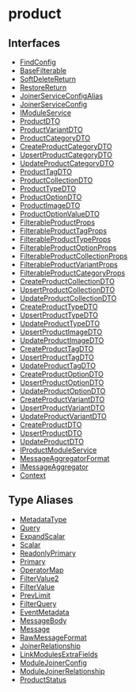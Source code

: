 
# product

## Interfaces

- [FindConfig](../../product/interfaces/product.FindConfig/page.mdx)
- [BaseFilterable](../../product/interfaces/product.BaseFilterable/page.mdx)
- [SoftDeleteReturn](../../product/interfaces/product.SoftDeleteReturn/page.mdx)
- [RestoreReturn](../../product/interfaces/product.RestoreReturn/page.mdx)
- [JoinerServiceConfigAlias](../../product/interfaces/product.JoinerServiceConfigAlias/page.mdx)
- [JoinerServiceConfig](../../product/interfaces/product.JoinerServiceConfig/page.mdx)
- [IModuleService](../../product/interfaces/product.IModuleService/page.mdx)
- [ProductDTO](../../product/interfaces/product.ProductDTO/page.mdx)
- [ProductVariantDTO](../../product/interfaces/product.ProductVariantDTO/page.mdx)
- [ProductCategoryDTO](../../product/interfaces/product.ProductCategoryDTO/page.mdx)
- [CreateProductCategoryDTO](../../product/interfaces/product.CreateProductCategoryDTO/page.mdx)
- [UpsertProductCategoryDTO](../../product/interfaces/product.UpsertProductCategoryDTO/page.mdx)
- [UpdateProductCategoryDTO](../../product/interfaces/product.UpdateProductCategoryDTO/page.mdx)
- [ProductTagDTO](../../product/interfaces/product.ProductTagDTO/page.mdx)
- [ProductCollectionDTO](../../product/interfaces/product.ProductCollectionDTO/page.mdx)
- [ProductTypeDTO](../../product/interfaces/product.ProductTypeDTO/page.mdx)
- [ProductOptionDTO](../../product/interfaces/product.ProductOptionDTO/page.mdx)
- [ProductImageDTO](../../product/interfaces/product.ProductImageDTO/page.mdx)
- [ProductOptionValueDTO](../../product/interfaces/product.ProductOptionValueDTO/page.mdx)
- [FilterableProductProps](../../product/interfaces/product.FilterableProductProps/page.mdx)
- [FilterableProductTagProps](../../product/interfaces/product.FilterableProductTagProps/page.mdx)
- [FilterableProductTypeProps](../../product/interfaces/product.FilterableProductTypeProps/page.mdx)
- [FilterableProductOptionProps](../../product/interfaces/product.FilterableProductOptionProps/page.mdx)
- [FilterableProductCollectionProps](../../product/interfaces/product.FilterableProductCollectionProps/page.mdx)
- [FilterableProductVariantProps](../../product/interfaces/product.FilterableProductVariantProps/page.mdx)
- [FilterableProductCategoryProps](../../product/interfaces/product.FilterableProductCategoryProps/page.mdx)
- [CreateProductCollectionDTO](../../product/interfaces/product.CreateProductCollectionDTO/page.mdx)
- [UpsertProductCollectionDTO](../../product/interfaces/product.UpsertProductCollectionDTO/page.mdx)
- [UpdateProductCollectionDTO](../../product/interfaces/product.UpdateProductCollectionDTO/page.mdx)
- [CreateProductTypeDTO](../../product/interfaces/product.CreateProductTypeDTO/page.mdx)
- [UpsertProductTypeDTO](../../product/interfaces/product.UpsertProductTypeDTO/page.mdx)
- [UpdateProductTypeDTO](../../product/interfaces/product.UpdateProductTypeDTO/page.mdx)
- [UpsertProductImageDTO](../../product/interfaces/product.UpsertProductImageDTO/page.mdx)
- [UpdateProductImageDTO](../../product/interfaces/product.UpdateProductImageDTO/page.mdx)
- [CreateProductTagDTO](../../product/interfaces/product.CreateProductTagDTO/page.mdx)
- [UpsertProductTagDTO](../../product/interfaces/product.UpsertProductTagDTO/page.mdx)
- [UpdateProductTagDTO](../../product/interfaces/product.UpdateProductTagDTO/page.mdx)
- [CreateProductOptionDTO](../../product/interfaces/product.CreateProductOptionDTO/page.mdx)
- [UpsertProductOptionDTO](../../product/interfaces/product.UpsertProductOptionDTO/page.mdx)
- [UpdateProductOptionDTO](../../product/interfaces/product.UpdateProductOptionDTO/page.mdx)
- [CreateProductVariantDTO](../../product/interfaces/product.CreateProductVariantDTO/page.mdx)
- [UpsertProductVariantDTO](../../product/interfaces/product.UpsertProductVariantDTO/page.mdx)
- [UpdateProductVariantDTO](../../product/interfaces/product.UpdateProductVariantDTO/page.mdx)
- [CreateProductDTO](../../product/interfaces/product.CreateProductDTO/page.mdx)
- [UpsertProductDTO](../../product/interfaces/product.UpsertProductDTO/page.mdx)
- [UpdateProductDTO](../../product/interfaces/product.UpdateProductDTO/page.mdx)
- [IProductModuleService](../../product/interfaces/product.IProductModuleService/page.mdx)
- [MessageAggregatorFormat](../../product/interfaces/product.MessageAggregatorFormat/page.mdx)
- [IMessageAggregator](../../product/interfaces/product.IMessageAggregator/page.mdx)
- [Context](../../product/interfaces/product.Context/page.mdx)

## Type Aliases

- [MetadataType](../../product/types/product.MetadataType/page.mdx)
- [Query](../../product/types/product.Query/page.mdx)
- [ExpandScalar](../../product/types/product.ExpandScalar/page.mdx)
- [Scalar](../../product/types/product.Scalar/page.mdx)
- [ReadonlyPrimary](../../product/types/product.ReadonlyPrimary/page.mdx)
- [Primary](../../product/types/product.Primary/page.mdx)
- [OperatorMap](../../product/types/product.OperatorMap/page.mdx)
- [FilterValue2](../../product/types/product.FilterValue2/page.mdx)
- [FilterValue](../../product/types/product.FilterValue/page.mdx)
- [PrevLimit](../../product/types/product.PrevLimit/page.mdx)
- [FilterQuery](../../product/types/product.FilterQuery/page.mdx)
- [EventMetadata](../../product/types/product.EventMetadata/page.mdx)
- [MessageBody](../../product/types/product.MessageBody/page.mdx)
- [Message](../../product/types/product.Message/page.mdx)
- [RawMessageFormat](../../product/types/product.RawMessageFormat/page.mdx)
- [JoinerRelationship](../../product/types/product.JoinerRelationship/page.mdx)
- [LinkModulesExtraFields](../../product/types/product.LinkModulesExtraFields/page.mdx)
- [ModuleJoinerConfig](../../product/types/product.ModuleJoinerConfig/page.mdx)
- [ModuleJoinerRelationship](../../product/types/product.ModuleJoinerRelationship/page.mdx)
- [ProductStatus](../../product/types/product.ProductStatus/page.mdx)
